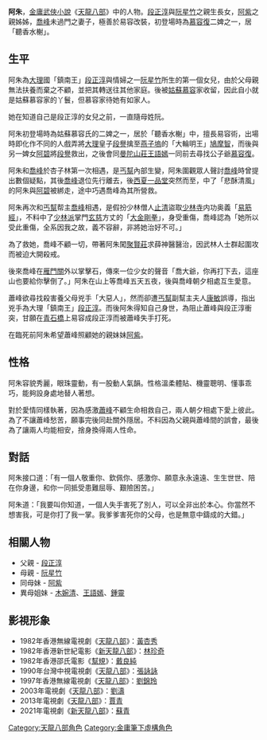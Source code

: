 {{Unreferenced|time=2017-03-02T15:10:07+00:00}}
{{noteTA
|1=zh-hans:峰; zh-hant:峯;
}}
{{金庸人物
|称呼=阿朱姑娘
|姓名=段朱
|绰号=
|小说=[[天龙八部_(小说)|天龙八部]]
|门派=[[姑蘇慕容|姑蘇慕容]]<br>[[慕容氏|慕容氏]]「聽香水榭」主人
|头衔=
|师父=
|血缘=[[段正淳_(天龙八部)|段正淳]]（生父）<br />[[阮星竹|阮星竹]]（生母）<br />[[阿紫_(小說角色)|阿紫]]（親妹妹）<br />[[喬峰|喬峰]]（未婚夫）<br />[[段譽|段譽]]（堂妹）
|内功=
|轻功=
|武功=
|兵器=
}}
'''阿朱'''，[[金庸|金庸]][[武俠小說|武俠小說]]《[[天龍八部_(小說)|天龍八部]]》中的人物。[[段正淳_(天龙八部)|段正淳]]與[[阮星竹|阮星竹]]之親生長女，[[阿紫_(小說角色)|阿紫]]之親姊姊，[[喬峰|喬峰]]未過門之妻子，極善於易容改裝，初登場時為[[慕容復|慕容復]]二婢之一，居「聽香水榭」。

==生平==
阿朱為[[大理|大理]]國「鎮南王」[[段正淳_(天龙八部)|段正淳]]與情婦之一[[阮星竹|阮星竹]]所生的第一個女兒，由於父母親無法扶養而棄之不顧，並把其轉送往其他家庭。後被[[姑蘇慕容|姑蘇慕容]]家收留，因此自小就是姑蘇慕容家的丫鬟，但慕容家待她有如家人。

她在知道自己是段正淳的女兒之前，一直隨母姓阮。

阿朱初登場時為姑蘇慕容氏的二婢之一，居於「聽香水榭」中，擅長易容術，出場時即化作不同的人戲弄將[[大理|大理]]皇子[[段譽|段譽]]擒至[[燕子塢|燕子塢]]的「大輪明王」[[鳩摩智|鳩摩智]]，而後與另一婢女[[阿碧|阿碧]]將[[段譽|段譽]]救出，之後會同[[曼陀山莊|曼陀山莊]][[王語嫣|王語嫣]]一同前去尋找公子爺[[慕容復|慕容復]]。

阿朱和[[喬峰|喬峰]]於杏子林第一次相遇，是[[丐幫|丐幫]]內部生變，阿朱圍觀眾人聲討[[喬峰|喬峰]]時曾提出數個疑點，其後[[喬峰|喬峰]]退位先行離去，後[[西夏一品堂|西夏一品堂]]突然而至，中了「悲酥清風」的阿朱與[[阿碧|阿碧]]被綁走，途中巧遇喬峰為其所營救。

阿朱再次和[[丐幫|丐幫]]帮主[[喬峰|喬峰]]相遇，是假扮少林僧人[[止清|止清]]盜取[[少林寺|少林寺]]内功奥義「[[易筋經|易筋經]]」，不料中了[[少林派|少林派]]掌門[[玄慈|玄慈]]方丈的「[[大金剛拳|大金剛拳]]」，身受重傷，喬峰認為「她所以受此重傷，全系因我之故，義不容辭，非將她治好不可。」

為了救她，喬峰不顧一切，帶著阿朱闖[[聚賢莊|聚賢莊]]求薛神醫醫治，因武林人士群起圍攻而被迫大開殺戒。

後來喬峰在[[雁門關|雁門關]]外以掌擊石，傳來一位少女的聲音「喬大爺，你再打下去，這座山也要給你擊倒了。」阿朱在山上等喬峰五天五夜，後與喬峰朝夕相處互生愛意。

蕭峰欲尋找殺害養父母兇手「大惡人」，然而卻遭[[丐幫|丐幫]]副幫主夫人[[康敏|康敏]]誤導，指出兇手為大理「鎮南王」[[段正淳_(天龙八部)|段正淳]]。而後阿朱得知自己身世，為阻止蕭峰與段正淳衝突，甘願在[[青石橋|青石橋]]上易容成段正淳而被蕭峰失手打死。

在臨死前阿朱希望蕭峰照顧她的親妹妹[[阿紫_(小說角色)|阿紫]]。

==性格==
阿朱容貌秀麗，眼珠靈動，有一股動人氣韻。性格溫柔體貼、機靈聰明、懂事乖巧，能夠設身處地替人著想。

對於愛情同樣執著，因為感激[[蕭峰|蕭峰]]不顧生命相救自己，兩人朝夕相處下愛上彼此。為了不讓蕭峰愁苦，願事完後同赴關外隱居。不料因為父親與蕭峰間的誤會，最後為了讓兩人均能相安，捨身換得兩人性命。

==對話==<!--此章節應引入至維基語錄？-->
阿朱接口道：「有一個人敬重你、欽佩你、感激你、願意永永遠遠、生生世世、陪在你身邊，和你一同抵受患難屈辱、艱險困苦。」

阿朱道：「我要叫你知道，一個人失手害死了別人，可以全非出於本心。你當然不想害我，可是你打了我一掌。我爹爹害死你的父母，也是無意中鑄成的大錯。」

==相關人物==

*父親 - [[段正淳_(天龙八部)|段正淳]]
*母親 - [[阮星竹|阮星竹]]
*同母妹 - [[阿紫_(小說角色)|阿紫]]
*異母姐妹 - [[木婉清|木婉清]]、[[王語嫣|王語嫣]]、[[鍾靈|鍾靈]]

{{familytree/start}}
{{familytree | | | | | | | | | |,|-|-|-|.|}}
{{familytree | DAD | | RSJ |y| DJC | | DJM | DAD=[[蕭遠山|蕭遠山]] | DJM=[[段正明_(天龙八部)|段正明]] | DJC=[[段正淳_(天龙八部)|段正淳]] | RSJ=[[阮星竹|阮星竹]]}}
{{familytree | |!| | | |,|-|^|-|.| | | | | |}}
{{familytree | ME  |~| FIE | | SIS | | | | | ME=[[喬峰|蕭峰]] | FIE='''阿朱''' | SIS=[[阿紫_(小說角色)|阿紫]]}}
{{familytree/end}}

==影視形象==
*1982年香港無線電視劇《[[天龍八部_(1982年電視劇)|天龍八部]]》：[[黃杏秀|黃杏秀]]
*1982年香港新世紀電影《[[新天龍八部|新天龍八部]]》：[[林珍奇|林珍奇]]
*1982年香港邵氏電影《[[幫規|幫規]]》：[[戴良純|戴良純]]
*1990年台灣中視電視劇《[[天龍八部_(1990年電視劇)|天龍八部]]》：[[張詠詠|張詠詠]]
*1997年香港無線電視劇《[[天龍八部_(1997年電視劇)|天龍八部]]》：[[劉錦玲|劉錦玲]]
*2003年電視劇《[[天龍八部_(2003年電視劇)|天龍八部]]》：[[劉濤|劉濤]] 
*2013年電視劇《[[天龍八部_(2013年電視劇)|天龍八部]]》：[[賈青|賈青]]
*2021年電視劇《[[天龍八部_(2021年電視劇)|新天龍八部]]》：[[蘇青_(演員)|蘇青]]
{{天龍八部 (小說)}}
{{DEFAULTSORT:A阿}}
[[Category:天龍八部角色|Category:天龍八部角色]]
[[Category:金庸筆下虛構角色|Category:金庸筆下虛構角色]]